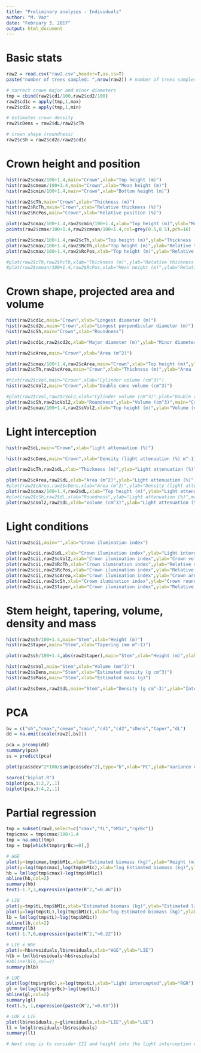 ```yaml
---
title: "Preliminary analyses - Individuals"
author: "M. Vaz"
date: "February 3, 2017"
output: html_document
---
```


# Basic stats
```r

raw2 = read.csv("raw2.csv",header=T,as.is=T)
paste("number of trees sampled: ",nrow(raw2)) # number of trees sampled

# correct crown major and minor diameters
tmp = cbind(raw2$cd1/100,raw2$cd2/100)
raw2$cd1c = apply(tmp,1,max)
raw2$cd2c = apply(tmp,1,min)

# estimates crown density
raw2$cDens = raw2$dL/raw2$cTh

# crown shape (roundness)
raw2$cSh = raw2$cd2c/raw2$cd1c

```

# Crown height and position
```r

hist(raw2$cmax/100+1.4,main="Crown",xlab="Top height (m)")
hist(raw2$cmean/100+1.4,main="Crown",xlab="Mean height (m)")
hist(raw2$cmin/100+1.4,main="Crown",xlab="Bottom height (m)")

hist(raw2$cTh,main="Crown",xlab="Thickness (m)")
hist(raw2$RcTh,main="Crown",xlab="Relative thickness (%)")
hist(raw2$RcPos,main="Crown",xlab="Relative position (%)")

plot(raw2$cmax/100+1.4,raw2$cmin/100+1.4,xlab="Top height (m)",ylab="Mean/Bottom height (m)",main="Crown");abline(a=0,b=1)
points(raw2$cmax/100+1.4,raw2$cmean/100+1.4,col=grey(0.5,0.5),pch=16)

plot(raw2$cmax/100+1.4,raw2$cTh,xlab="Top height (m)",ylab="Thickness (m)",main="Crown")
plot(raw2$cmax/100+1.4,raw2$RcTh,xlab="Top height (m)",ylab="Relative thickness (m)",main="Crown")
plot(raw2$cmax/100+1.4,raw2$RcPos,xlab="Top height (m)",ylab="Relative position (%)",main="Crown")

#plot(raw2$cTh,raw2$RcTh,xlab="Thickness (m)",ylab="Relative thickness (%)",main="Crown")
#plot(raw2$cmean/100+1.4,raw2$RcPos,xlab="Mean height (m)",ylab="Relative position (%)",main="Crown")

```

# Crown shape, projected area and volume
```r

hist(raw2$cd1c,main="Crown",xlab="Longest diameter (m)")
hist(raw2$cd2c,main="Crown",xlab="Longest perpendicular diameter (m)")
hist(raw2$cSh,main="Crown",xlab="Roundness")

plot(raw2$cd1c,raw2$cd2c,xlab="Major diameter (m)",ylab="Minor diameter (m)",main="Crown shape");abline(a=0,b=1)

hist(raw2$cArea,main="Crown",xlab="Area (m^2)")

plot(raw2$cmax/100+1.4,raw2$cArea,main="Crown",xlab="Top height (m)",ylab="Area (m^2)")
plot(raw2$cTh,raw2$cArea,main="Crown",xlab="Thickness (m)",ylab="Area (m^2)",log="y")

#hist(raw2$cVol,main="Crown",xlab="Cylinder volume (cm^3)")
hist(raw2$cVol2,main="Crown",xlab="Double cone volume (cm^3)")

#plot(raw2$cVol,raw2$cVol2,xlab="Cylinder volume (cm^3)",ylab="Double cone volume (cm^3)",main="Crown")
plot(raw2$cSh,raw2$cVol2,xlab="Roundness",ylab="Volume (cm^3)",main="Crown")
plot(raw2$cmax/100+1.4,raw2$cVol2,xlab="Top height (m)",ylab="Volume (cm^3)",main="Crown")

```

# Light interception
```r

hist(raw2$dL,main="Crown",xlab="light attenuation (%)")

hist(raw2$cDens,main="Crown",xlab="Density (light attenuation (%) m^-1)")

plot(raw2$cTh,raw2$dL,xlab="Thickness (m)",ylab="Light attenuation (%)",main="Crown density")

plot(raw2$cArea,raw2$dL,xlab="Area (m^2)",ylab="Light attenuation (%)",main="Crown",log="x")
#plot(raw2$cArea,raw2$cDens,xlab="Area (m^2)",ylab="Density (light attenuation (%) m^-1)",main="Crown",log="xy")
plot(raw2$cmax/100+1.4,raw2$dL,xlab="Top height (m)",ylab="Light attenuation (%)",main="Crown",log="x")
#plot(raw2$cSh,raw2$dL,xlab="Roundness",ylab="Light attenuation (%)",main="Crown")
plot(raw2$cVol2,raw2$dL,xlab="Volume (cm^3)",ylab="Light attenuation (%)",main="Crown",log="x")

```

# Light conditions
```r

hist(raw2$cii,main="",xlab="Crown ilumination index")

plot(raw2$cii,raw2$dL,xlab="Crown ilumination index",ylab="Light interception (%)")
plot(raw2$cii,raw2$cVol2,xlab="Crown ilumination index",ylab="Crown volume (m^3)")
plot(raw2$cii,raw2$RcTh,xlab="Crown ilumination index",ylab="Relative crown thickness (%)")
plot(raw2$cii,raw2$RcPos,xlab="Crown ilumination index",ylab="Relative crown position (%)")
plot(raw2$cii,raw2$cArea,xlab="Crown ilumination index",ylab="Crown area (m^2)")
plot(raw2$cii,raw2$cSh,xlab="Crown ilumination index",ylab="Crown roundness")
plot(raw2$cii,raw2$taper,xlab="Crown ilumination index",ylab="Relative crown thickness (%)")


```

# Stem height, tapering, volume, density and mass
```r

hist(raw2$sh/100+1.4,main="Stem",xlab="Height (m)")
hist(raw2$taper,main="Stem",xlab="Tapering (mm m^-1)")

plot(raw2$sh/100+1.4,abs(raw2$taper),main="Stem",xlab="Height (m)",ylab="Tapering (mm m^-1)",log="xy")

hist(raw2$sVol,main="Stem",xlab="Volume (mm^3)")
hist(raw2$sDens,main="Stem",xlab="Estimated density (g cm^3)")
hist(raw2$sMass,main="Stem",xlab="Estimated mass (g)")

plot(raw2$sDens,raw2$dL,main="Stem",xlab="Density (g cm^-3)",ylab="Intercepted light (%)")

```

# PCA
```r

bv = c("sh","cmax","cmean","cmin","cd1","cd2","sDens","taper","dL")
dd = na.omit(scale(raw2[,bv]))

pca = prcomp(dd)
summary(pca)
ss = predict(pca)

plot(pca$sdev^2*100/sum(pca$sdev^2),type="b",xlab="PC",ylab="Variance explained (%)")

source("biplot.R")
biplot(pca,1:2,7,.1)
biplot(pca,3:4,2,.1)

```

# Partial regression
```r

tmp = subset(raw2,select=c("cmax","tL","bM1c","rgrBc"))
tmp$cmax = tmp$cmax/100+1.4
tmp = na.omit(tmp)
tmp = tmp[which(tmp$rgrBc>=0),]

# HGE
plot(y=tmp$cmax,tmp$bM1c,xlab="Estimated biomass (kg)",ylab="Height (m)")
plot(y=log(tmp$cmax),log(tmp$bM1c),xlab="log Estimated biomass (kg)",ylab="log Height (m)")
hb = lm(log(tmp$cmax)~log(tmp$bM1c))
abline(hb,col=2)
summary(hb)
text(-1.7,2,expression(paste(R^2,"=0.46")))

# LIE
plot(y=tmp$tL,tmp$bM1c,xlab="Estimated biomass (kg)",ylab="Estimated light interception")
plot(y=log(tmp$tL),log(tmp$bM1c),xlab="log Estimated biomass (kg)",ylab="log Estimated light interception")
lb = lm(log(tmp$tL)~log(tmp$bM1c))
abline(lb,col=2)
summary(lb)
text(-1.7,6,expression(paste(R^2,"=0.22")))

# LIE x HGE
plot(x=hb$residuals,lb$residuals,xlab="HGE",ylab="LIE")
hlb = lm(lb$residuals~hb$residuals)
#abline(hlb,col=2)
summary(hlb)

# LUE
plot(log(tmp$rgrBc),x=log(tmp$tL),xlab="Light intercepted",ylab="RGR")
gl = lm(log(tmp$rgrBc)~log(tmp$tL))
abline(gl,col=2)
summary(gl)
text(.5,-1,expression(paste(R^2,"=0.03")))

# LUE x LIE
plot(lb$residuals,y=gl$residuals,xlab="LIE",ylab="LUE")
ll = lm(gl$residuals~lb$residuals)
summary(ll)

# Next step is to consider CII and height into the light interception equation: light = crown area * light * mean crown height * crown illumination index

```







